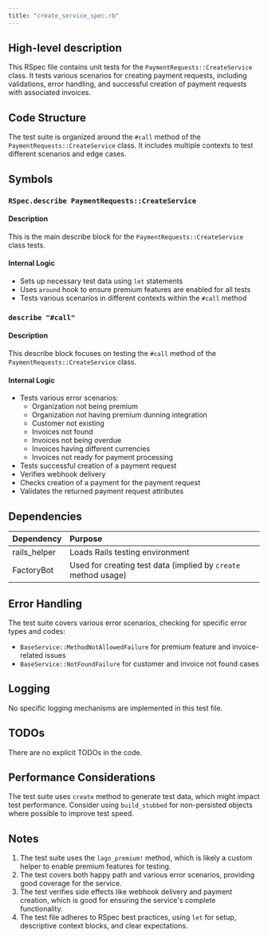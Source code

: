 ```yaml
---
title: "create_service_spec.rb"
---
```


## High-level description
This RSpec file contains unit tests for the `PaymentRequests::CreateService` class. It tests various scenarios for creating payment requests, including validations, error handling, and successful creation of payment requests with associated invoices.

## Code Structure
The test suite is organized around the `#call` method of the `PaymentRequests::CreateService` class. It includes multiple contexts to test different scenarios and edge cases.

## Symbols

### `RSpec.describe PaymentRequests::CreateService`
#### Description
This is the main describe block for the `PaymentRequests::CreateService` class tests.

#### Internal Logic
- Sets up necessary test data using `let` statements
- Uses `around` hook to ensure premium features are enabled for all tests
- Tests various scenarios in different contexts within the `#call` method

### `describe "#call"`
#### Description
This describe block focuses on testing the `#call` method of the `PaymentRequests::CreateService` class.

#### Internal Logic
- Tests various error scenarios:
  - Organization not being premium
  - Organization not having premium dunning integration
  - Customer not existing
  - Invoices not found
  - Invoices not being overdue
  - Invoices having different currencies
  - Invoices not ready for payment processing
- Tests successful creation of a payment request
- Verifies webhook delivery
- Checks creation of a payment for the payment request
- Validates the returned payment request attributes

## Dependencies
| Dependency | Purpose |
|:-----------|:--------|
| rails_helper | Loads Rails testing environment |
| FactoryBot | Used for creating test data (implied by `create` method usage) |

## Error Handling
The test suite covers various error scenarios, checking for specific error types and codes:
- `BaseService::MethodNotAllowedFailure` for premium feature and invoice-related issues
- `BaseService::NotFoundFailure` for customer and invoice not found cases

## Logging
No specific logging mechanisms are implemented in this test file.

## TODOs
There are no explicit TODOs in the code.

## Performance Considerations
The test suite uses `create` method to generate test data, which might impact test performance. Consider using `build_stubbed` for non-persisted objects where possible to improve test speed.

## Notes
1. The test suite uses the `lago_premium!` method, which is likely a custom helper to enable premium features for testing.
2. The test covers both happy path and various error scenarios, providing good coverage for the service.
3. The test verifies side effects like webhook delivery and payment creation, which is good for ensuring the service's complete functionality.
4. The test file adheres to RSpec best practices, using `let` for setup, descriptive context blocks, and clear expectations.